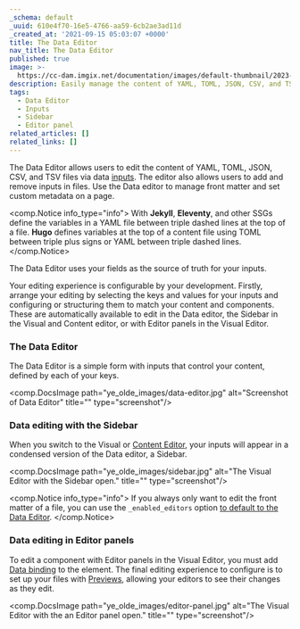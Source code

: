 ```yaml
---
_schema: default
_uuid: 610e4f70-16e5-4766-aa59-6cb2ae3ad11d
_created_at: '2021-09-15 05:03:07 +0000'
title: The Data Editor
nav_title: The Data Editor
published: true
image: >-
  https://cc-dam.imgix.net/documentation/images/default-thumbnail/2023-Q4/CloudCannon-Documentation-Thumbnail.png
description: Easily manage the content of YAML, TOML, JSON, CSV, and TSV files.
tags:
  - Data Editor
  - Inputs
  - Sidebar
  - Editor panel
related_articles: []
related_links: []
---
```

The Data Editor allows users to edit the content of YAML, TOML, JSON, CSV, and TSV files via data [inputs](/documentation/edit/interfaces/inputs/). The editor also allows users to add and remove inputs in files. Use the Data editor to manage front matter and set custom metadata on a page.

<comp.Notice info_type="info">
  With **Jekyll**, **Eleventy**, and other SSGs define the variables in a YAML file between triple dashed lines at the top of a file. **Hugo** defines variables at the top of a content file using TOML between triple plus signs or YAML between triple dashed lines.
</comp.Notice>

The Data Editor uses your fields as the source of truth for your inputs.

Your editing experience is configurable by your development. Firstly, arrange your editing by selecting the keys and values for your inputs and configuring or structuring them to match your content and components. These are automatically available to edit in the Data editor, the Sidebar in the Visual and Content editor, or with Editor panels in the Visual Editor.

### The Data Editor

The Data Editor is a simple form with inputs that control your content, defined by each of your keys.

<comp.DocsImage path="ye_olde_images/data-editor.jpg" alt="Screenshot of Data Editor" title="" type="screenshot"/>

### Data editing with the Sidebar

When you switch to the Visual or [Content Editor](/documentation/articles/introducing-the-content-editor/), your inputs will appear in a condensed version of the Data editor, a Sidebar.

<comp.DocsImage path="ye_olde_images/sidebar.jpg" alt="The Visual Editor with the Sidebar open." title="" type="screenshot"/>

<comp.Notice info_type="info">
  If you always only want to edit the front matter of a file, you can use the `_enabled_editors` option [to default to the Data Editor](/documentation/articles/set-a-default-editing-interface/).
</comp.Notice>

### Data editing in Editor panels

To edit a component with Editor panels in the Visual Editor, you must add [Data binding](/documentation/articles/what-are-visual-data-bindings/) to the element. The final editing experience to configure is to set up your files with [Previews](/documentation/articles/what-is-live-editing/), allowing your editors to see their changes as they edit.

<comp.DocsImage path="ye_olde_images/editor-panel.jpg" alt="The Visual Editor with the an Editor panel open." title="" type="screenshot"/>